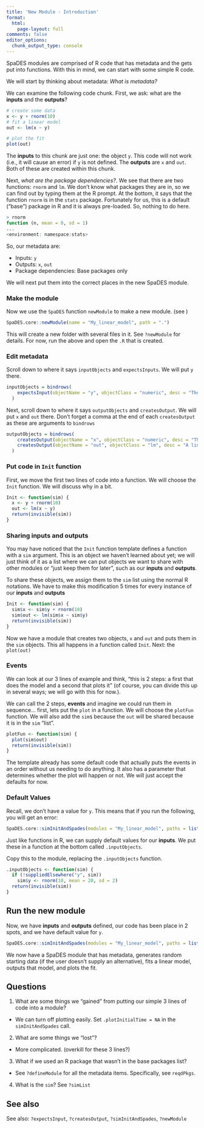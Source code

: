 ```yaml
---
title: 'New Module - Introduction'
format: 
  html:
    page-layout: full
comments: false
editor_options: 
  chunk_output_type: console
---
```


SpaDES modules are comprised of R code that has metadata and the gets put into functions. With this in mind, we can start with some simple R code.

We will start by thinking about metadata: *What is metadata?*

We can examine the following code chunk. First, we ask: what are the **inputs** and the **outputs**?

```r

# create some data
x <- y + rnorm(10)
# fit a linear model
out <- lm(x ~ y)

# plot the fit
plot(out)
```

The **inputs** to this chunk are just one: the object `y`. This code will not work (i.e., it will cause an error) if `y` is not defined. The **outputs** are `x` and `out`. Both of these are created within this chunk.

Next, *what are the package dependencies?*. We see that there are two functions: `rnorm` and `lm`. We don't know what packages they are in, so we can find out by typing them at the R prompt. At the bottom, it says that the function `rnorm` is in the `stats` package. Fortunately for us, this is a default ("base") package in R and it is always pre-loaded. So, nothing to do here.

```r
> rnorm
function (n, mean = 0, sd = 1) 
...
<environment: namespace:stats>
```

So, our metadata are:

-   Inputs: `y`
-   Outputs: `x`, `out`
-   Package dependencies: Base packages only

We will next put them into the correct places in the new SpaDES module.

### Make the module

Now we use the `SpaDES` function `newModule` to make a new module. (see )

```r
SpaDES.core::newModule(name = "My_linear_model", path = ".")
```

This will create a new folder with several files in it. See `?newModule` for details. For now, run the above and open the `.R` that is created.

### Edit metadata

Scroll down to where it says `inputObjects` and `expectsInputs`. We will put `y` there.

```r
inputObjects = bindrows(
    expectsInput(objectName = "y", objectClass = "numeric", desc = "The inputs for the linear model", sourceURL = NA)
  )
```

Next, scroll down to where it says `outputObjects` and `createsOutput`. We will put `x` and `out` there. Don't forget a comma at the end of each `createsOutput` as these are arguments to `bindrows`

```r
outputObjects = bindrows(
    createsOutput(objectName = "x", objectClass = "numeric", desc = "The randomly created varible that is used as a response variable"),
    createsOutput(objectName = "out", objectClass = "lm", desc = "A linear model object from the equation (x ~ y)")
  )
```

### Put code in `Init` function

First, we move the first two lines of code into a function. We will choose the `Init` function. We will discuss why in a bit.

```r
Init <- function(sim) {
  x <- y + rnorm(10)
  out <- lm(x ~ y)
  return(invisible(sim))
}
```

### Sharing inputs and outputs

You may have noticed that the `Init` function template defines a function with a `sim` argument. This is an object we haven't learned about yet; we will just think of it as a list where we can put objects we want to share with other modules or "just keep them for later", such as our **inputs** and **outputs**.

To share these objects, we assign them to the `sim` list using the normal R notations. We have to make this modification 5 times for every instance of our **inputs** and **outputs**

```r
Init <- function(sim) {
  sim$x <- sim$y + rnorm(10)
  sim$out <- lm(sim$x ~ sim$y)
  return(invisible(sim))
}
```

Now we have a module that creates two objects, `x` and `out` and puts them in the `sim` objects. This all happens in a function called `Init`. Next: the `plot(out)`

### Events

We can look at our 3 lines of example and think, "this is 2 steps: a first that does the model and a second that plots it" (of course, you can divide this up in several ways; we will go with this for now.).

We can call the 2 steps, **events** and imagine we could run them in sequence... first, lets put the `plot` in a function. We will choose the `plotFun` function. We will also add the `sim$` because the `out` will be shared because it is in the `sim` "list".

```r
plotFun <- function(sim) {
  plot(sim$out)
  return(invisible(sim))
}
```

The template already has some default code that actually puts the events in an order without us needing to do anything. It also has a parameter that determines whether the plot will happen or not. We will just accept the defaults for now.

### Default Values

Recall, we don't have a value for `y`. This means that if you run the following, you will get an error:

```r
SpaDES.core::simInitAndSpades(modules = "My_linear_model", paths = list(modulePath = "tutos/NewModuleIntro"))
```

Just like functions in R, we can supply default values for our **inputs**. We put these in a function at the bottom called `.inputObjects`.

Copy this to the module, replacing the `.inputObjects` function.

```r
.inputObjects <- function(sim) {
  if (!suppliedElsewhere("y", sim))
    sim$y <- rnorm(10, mean = 20, sd = 2)
  return(invisible(sim))
}

```

## Run the new module

Now, we have **inputs** and **outputs** defined, our code has been place in 2 spots, and we have default value for `y`.

```r
SpaDES.core::simInitAndSpades(modules = "My_linear_model", paths = list(modulePath = "tutos/NewModuleIntro"))
```

We now have a SpaDES module that has metadata, generates random starting data (if the user doesn't supply an alternative), fits a linear model, outputs that model, and plots the fit.

## Questions

1.  What are some things we "gained" from putting our simple 3 lines of code into a module?

-   We can turn off plotting easily. Set `.plotInitialTime = NA` in the `simInitAndSpades` call.

2.  What are some things we "lost"?

-   More complicated. (overkill for these 3 lines?)

3.  What if we used an R package that wasn't in the base packages list?

-   See `?defineModule` for all the metadata items. Specifically, see `reqdPkgs`.

4.  What is the `sim`? See `?simList`

## See also

See also: `?expectsInput`, `?createsOutput`, `?simInitAndSpades`, `?newModule`
